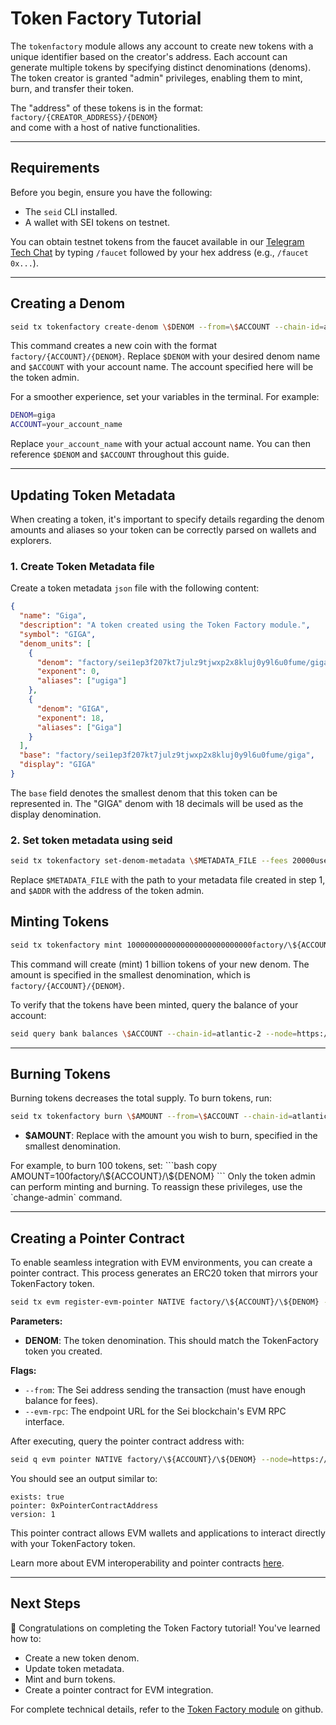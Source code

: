 
# Token Factory Tutorial

The `tokenfactory` module allows any account to create new tokens with a unique
identifier based on the creator's address. Each account can generate multiple
tokens by specifying distinct denominations (denoms). The token creator is
granted "admin" privileges, enabling them to mint, burn, and transfer their
token.

The "address" of these tokens is in the format:  
`factory/{CREATOR_ADDRESS}/{DENOM}`  
and come with a host of native functionalities.

---

## Requirements

Before you begin, ensure you have the following:

- The `seid` CLI installed.
- A wallet with SEI tokens on testnet.

<Callout type="info">You can obtain testnet tokens from the faucet available in our [Telegram Tech Chat](https://t.me/+y0eW4tn8gZZiMmJk) by typing `/faucet` followed by your hex address (e.g., `/faucet 0x...`).</Callout>

---

## Creating a Denom

```bash copy
seid tx tokenfactory create-denom \$DENOM --from=\$ACCOUNT --chain-id=atlantic-2 --node=https://rpc-testnet.sei-apis.com --broadcast-mode=block --fees=20000usei
```

This command creates a new coin with the format `factory/{ACCOUNT}/{DENOM}`.
Replace `$DENOM` with your desired denom name and `$ACCOUNT` with your account
name. The account specified here will be the token admin.

<Callout>
For a smoother experience, set your variables in the terminal. For example:

```bash copy
DENOM=giga
ACCOUNT=your_account_name
```

Replace `your_account_name` with your actual account name. You can then
reference `$DENOM` and `$ACCOUNT` throughout this guide.

</Callout>

---

## Updating Token Metadata

When creating a token, it's important to specify details regarding the denom
amounts and aliases so your token can be correctly parsed on wallets and
explorers.

### 1. Create Token Metadata file

Create a token metadata `json` file with the following content:

```json
{
  "name": "Giga",
  "description": "A token created using the Token Factory module.",
  "symbol": "GIGA",
  "denom_units": [
    {
      "denom": "factory/sei1ep3f207kt7julz9tjwxp2x8kluj0y9l6u0fume/giga",
      "exponent": 0,
      "aliases": ["ugiga"]
    },
    {
      "denom": "GIGA",
      "exponent": 18,
      "aliases": ["Giga"]
    }
  ],
  "base": "factory/sei1ep3f207kt7julz9tjwxp2x8kluj0y9l6u0fume/giga",
  "display": "GIGA"
}
```

The `base` field denotes the smallest denom that this token can be represented
in. The "GIGA" denom with 18 decimals will be used as the display denomination.

### 2. Set token metadata using seid

```bash copy
seid tx tokenfactory set-denom-metadata \$METADATA_FILE --fees 20000usei -b block -y --from \$ADDR
```

Replace `$METADATA_FILE` with the path to your metadata file created in step 1,
and `$ADDR` with the address of the token admin.

## Minting Tokens

```bash copy
seid tx tokenfactory mint 1000000000000000000000000000factory/\${ACCOUNT}/\${DENOM} --from=\$ACCOUNT --chain-id=atlantic-2 --node=https://rpc-testnet.sei-apis.com --broadcast-mode=block --fees=20000usei
```

This command will create (mint) 1 billion tokens of your new denom. The amount
is specified in the smallest denomination, which is `factory/{ACCOUNT}/{DENOM}`.

To verify that the tokens have been minted, query the balance of your account:

```bash copy
seid query bank balances \$ACCOUNT --chain-id=atlantic-2 --node=https://rpc-testnet.sei-apis.com
```

---

## Burning Tokens

Burning tokens decreases the total supply. To burn tokens, run:

```bash copy
seid tx tokenfactory burn \$AMOUNT --from=\$ACCOUNT --chain-id=atlantic-2 --node=https://rpc-testnet.sei-apis.com --broadcast-mode=block --fees=20000usei
```

- **$AMOUNT**: Replace with the amount you wish to burn, specified in the
  smallest denomination.

<Callout>
  For example, to burn 100 tokens, set: ```bash copy AMOUNT=100factory/\${ACCOUNT}/\${DENOM}
  ``` Only the token admin can perform minting and burning. To reassign these privileges, use the `change-admin` command.
</Callout>

---

## Creating a Pointer Contract

To enable seamless integration with EVM environments, you can create a pointer
contract. This process generates an ERC20 token that mirrors your TokenFactory
token.

```bash copy
seid tx evm register-evm-pointer NATIVE factory/\${ACCOUNT}/\${DENOM} --from=\$ACCOUNT --fees=20000usei --evm-rpc=https://evm-rpc.arctic-1.seinetwork.io/
```

**Parameters:**

- **DENOM**: The token denomination. This should match the TokenFactory token
  you created.

**Flags:**

- `--from`: The Sei address sending the transaction (must have enough balance
  for fees).
- `--evm-rpc`: The endpoint URL for the Sei blockchain's EVM RPC interface.

After executing, query the pointer contract address with:

```bash copy
seid q evm pointer NATIVE factory/\${ACCOUNT}/\${DENOM} --node=https://rpc-testnet.sei-apis.com
```

You should see an output similar to:

```
exists: true
pointer: 0xPointerContractAddress
version: 1
```

This pointer contract allows EVM wallets and applications to interact directly
with your TokenFactory token.

<Callout type="info">Learn more about EVM interoperability and pointer contracts [here](build/pointers/overview.mdx).</Callout>

---

## Next Steps

🎉 Congratulations on completing the Token Factory tutorial! You've learned how
to:

- Create a new token denom.
- Update token metadata.
- Mint and burn tokens.
- Create a pointer contract for EVM integration.

For complete technical details, refer to the
[Token Factory module](https://github.com/sei-protocol/sei-chain/tree/main/x/tokenfactory)
on github.
